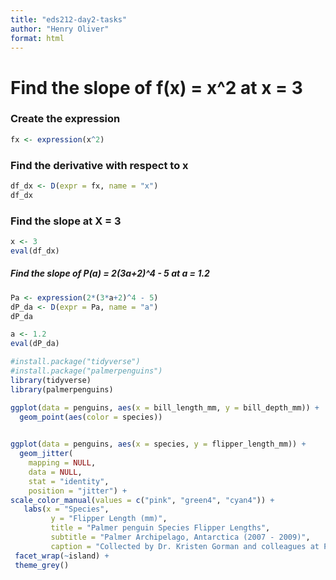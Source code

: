 ```yaml
---
title: "eds212-day2-tasks"
author: "Henry Oliver"
format: html
---
```


# Find the slope of f(x) = x^2 at x = 3

### Create the expression

```r
fx <- expression(x^2)
```

### Find the derivative with respect to x

```r
df_dx <- D(expr = fx, name = "x")
df_dx
```

### Find the slope at X = 3

```r
x <- 3
eval(df_dx)
```

##### Find the slope of P(a) = 2(3a+2)^4 - 5 at a = 1.2
```r
Pa <- expression(2*(3*a+2)^4 - 5)
dP_da <- D(expr = Pa, name = "a")
dP_da

a <- 1.2
eval(dP_da)

```

```r
#install.package("tidyverse")
#install.package("palmerpenguins")
library(tidyverse)
library(palmerpenguins)

ggplot(data = penguins, aes(x = bill_length_mm, y = bill_depth_mm)) +
  geom_point(aes(color = species))
   
```

```r

ggplot(data = penguins, aes(x = species, y = flipper_length_mm)) +
  geom_jitter(
    mapping = NULL,
    data = NULL,
    stat = "identity",
    position = "jitter") +
scale_color_manual(values = c("pink", "green4", "cyan4")) +
   labs(x = "Species",
         y = "Flipper Length (mm)",
         title = "Palmer penguin Species Flipper Lengths",
         subtitle = "Palmer Archipelago, Antarctica (2007 - 2009)",
         caption = "Collected by Dr. Kristen Gorman and colleagues at Palmer Station LTER") +
 facet_wrap(~island) +
 theme_grey()
            
```

